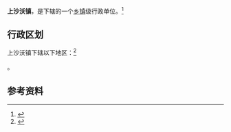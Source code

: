 {{中国乡级行政区|62/04/23/102/000}}

'''上沙沃镇'''，是{{PRC admin/fullname|62/04/23/102/000|3}}下辖的一个[[乡镇|乡镇]]级行政单位。<ref>{{PRC admin/ref sgc|{{PRC admin/parent|62/04/23/102/000}}}}</ref>

== 行政区划 ==

上沙沃镇下辖以下地区：<ref>{{PRC admin/ref sgc|62/04/23/102/000}}</ref>

{{PRC admin/children|62/04/23/102/000}}。

== 参考资料 ==

{{reflist}}

{{行政区划小作品}}
{{PRC admin/navcat|62/04/23/102/000}}
